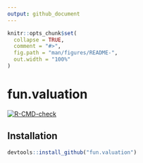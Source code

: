 ```yaml
---
output: github_document
---
```


<!-- README.md is generated from README.Rmd. Please edit that file -->

```r
knitr::opts_chunk$set(
  collapse = TRUE,
  comment = "#>",
  fig.path = "man/figures/README-",
  out.width = "100%"
)
```

# fun.valuation

<!-- badges: start -->
[![R-CMD-check](https://github.com/TracyRage/fun_valuation/workflows/R-CMD-check/badge.svg)](https://github.com/TracyRage/fun_valuation/actions)
<!-- badges: end -->

## Installation

```r
devtools::install_github("fun.valuation")
```
